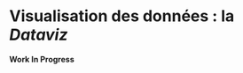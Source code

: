 # Visualisation des données : la *Dataviz* {#dataviz}

::: {.infobox .caution data-latex="{caution}"}
**Work In Progress**
:::
